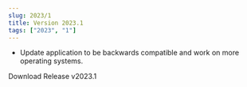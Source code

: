 ```yaml
---
slug: 2023/1
title: Version 2023.1
tags: ["2023", "1"]
---
```




- Update application to be backwards compatible and work on more operating systems.

<div className={styles.buttons}>
    <Link
    className="button button--primary button--lg"
    to="https://github.com/fross123/csv_to_qlab/releases/download/v2023.1/CSV-To-QLab.dmg">
    Download Release v2023.1
    </Link>
</div>